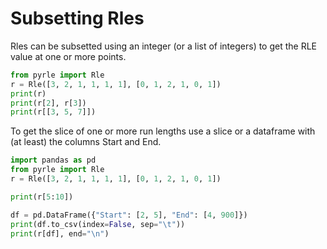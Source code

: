 # Subsetting Rles

Rles can be subsetted using an integer (or a list of integers) to get the RLE value at one or more points.

```python
from pyrle import Rle
r = Rle([3, 2, 1, 1, 1, 1], [0, 1, 2, 1, 0, 1])
print(r)
print(r[2], r[3])
print(r[[3, 5, 7]])
```

To get the slice of one or more run lengths use a slice or a dataframe with (at
least) the columns Start and End.


```python
import pandas as pd
from pyrle import Rle
r = Rle([3, 2, 1, 1, 1, 1], [0, 1, 2, 1, 0, 1])

print(r[5:10])

df = pd.DataFrame({"Start": [2, 5], "End": [4, 900]})
print(df.to_csv(index=False, sep="\t"))
print(r[df], end="\n")
```
